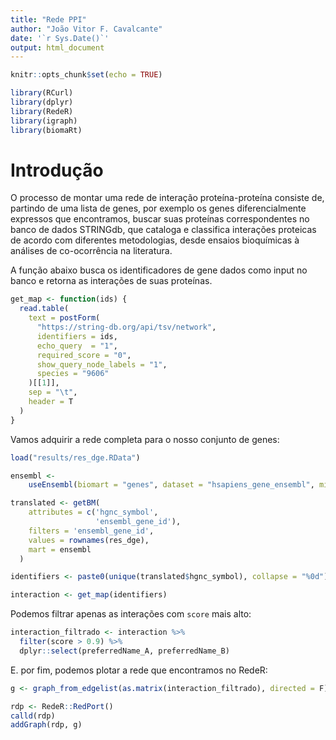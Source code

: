 ```yaml
---
title: "Rede PPI"
author: "João Vitor F. Cavalcante"
date: '`r Sys.Date()`'
output: html_document
---
```


```r
knitr::opts_chunk$set(echo = TRUE)
```

```r
library(RCurl)
library(dplyr)
library(RedeR)
library(igraph)
library(biomaRt)
```

# Introdução

O processo de montar uma rede de interação proteína-proteína consiste de, partindo de uma lista de genes, por exemplo os genes diferencialmente expressos que encontramos, buscar suas proteínas correspondentes 
no banco de dados STRINGdb, que cataloga e classifica interações proteicas de acordo com diferentes metodologias, desde ensaios bioquímicas à análises de co-ocorrência na literatura.

A função abaixo busca os identificadores de gene dados como input no banco e retorna as interações de suas proteínas.

```r
get_map <- function(ids) {
  read.table(
    text = postForm(
      "https://string-db.org/api/tsv/network",
      identifiers = ids,
      echo_query  = "1",
      required_score = "0",
      show_query_node_labels = "1",
      species = "9606"
    )[[1]],
    sep = "\t",
    header = T
  )
}
```

Vamos adquirir a rede completa para o nosso conjunto de genes:

```r
load("results/res_dge.RData")

ensembl <-
    useEnsembl(biomart = "genes", dataset = "hsapiens_gene_ensembl", mirror="useast")

translated <- getBM(
    attributes = c('hgnc_symbol',
                   'ensembl_gene_id'),
    filters = 'ensembl_gene_id',
    values = rownames(res_dge),
    mart = ensembl
  )

identifiers <- paste0(unique(translated$hgnc_symbol), collapse = "%0d")

interaction <- get_map(identifiers)

```

Podemos filtrar apenas as interações com `score` mais alto:

```r
interaction_filtrado <- interaction %>% 
  filter(score > 0.9) %>% 
  dplyr::select(preferredName_A, preferredName_B)
```


E. por fim, podemos plotar a rede que encontramos no RedeR:

```r
g <- graph_from_edgelist(as.matrix(interaction_filtrado), directed = F)

rdp <- RedeR::RedPort()
calld(rdp)
addGraph(rdp, g)

```

